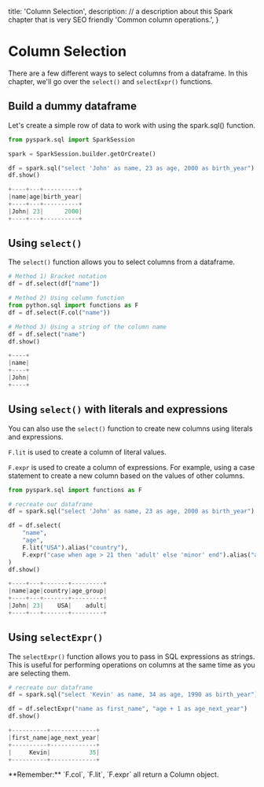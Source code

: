   title: 'Column Selection',
  description:
    // a description about this Spark chapter that is very SEO friendly
    'Common column operations.',
}

# Column Selection

There are a few different ways to select columns from a dataframe. In this chapter, we'll go over the `select()` and `selectExpr()` functions.

## Build a dummy dataframe

Let's create a simple row of data to work with using the spark.sql() function.

```python
from pyspark.sql import SparkSession

spark = SparkSession.builder.getOrCreate()

df = spark.sql("select 'John' as name, 23 as age, 2000 as birth_year")
df.show()
```

```python {{title: "Output"}}
+----+---+----------+
|name|age|birth_year|
+----+---+----------+
|John| 23|      2000|
+----+---+----------+
```

## Using `select()`

The `select()` function allows you to select columns from a dataframe.

```python
# Method 1) Bracket notation
df = df.select(df["name"])

# Method 2) Using column function
from python.sql import functions as F
df = df.select(F.col("name"))

# Method 3) Using a string of the column name
df = df.select("name")
df.show()
```

```python {{title: "Output"}}
+----+
|name|
+----+
|John|
+----+
```

## Using `select()` with literals and expressions

You can also use the `select()` function to create new columns using literals and expressions.

`F.lit` is used to create a column of literal values.

`F.expr` is used to create a column of expressions. For example, using a case statement to create a new column based on the values of other columns.

```python
from pyspark.sql import functions as F

# recreate our dataframe
df = spark.sql("select 'John' as name, 23 as age, 2000 as birth_year")

df = df.select(
    "name",
    "age",
    F.lit("USA").alias("country"),
    F.expr("case when age > 21 then 'adult' else 'minor' end").alias("age_group")
)
df.show()
```

```python {{title: "Output"}}
+----+---+-------+---------+
|name|age|country|age_group|
+----+---+-------+---------+
|John| 23|    USA|    adult|
+----+---+-------+---------+
```


## Using `selectExpr()`

The `selectExpr()` function allows you to pass in SQL expressions as strings. This is useful for performing operations on columns at the same time as you are selecting them.

```python
# recreate our dataframe
df = spark.sql("select 'Kevin' as name, 34 as age, 1990 as birth_year")

df = df.selectExpr("name as first_name", "age + 1 as age_next_year")
df.show()
```

```python {{title: "Output"}}
+----------+-------------+
|first_name|age_next_year|
+----------+-------------+
|     Kevin|           35|
+----------+-------------+
```

<Note>
  **Remember:** `F.col`, `F.lit`, `F.expr` all return a Column object.
</Note>